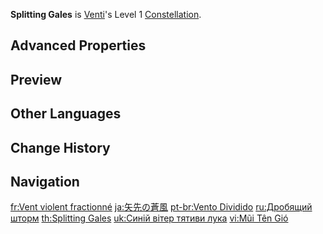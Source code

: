 {{Constellation Infobox
|image       = Constellation Splitting Gales.png
|description = Fires 2 additional arrows per Aimed Shot, each dealing 33% of the original arrow's DMG.
|level       = 1
|character   = Venti
|scale_att1  = Normal Attack
|utility1    = Charged Attack
}}
'''Splitting Gales''' is [[Venti]]'s Level 1 [[Constellation]].

==Advanced Properties==
{{Advanced Properties
|title   = Extra Arrow (Physical)
|gu      = &mdash;
|icdtag  = Charged Attack
|icdtype = 1s/3 Hits
|poise   = 1
|impulse = 2

|title2   = Extra Arrow (Physical, Hit Weak Spot)
|gu2      = &mdash;
|icdtag2  = Charged Attack
|icdtype2 = 1s/3 Hits
|poise2   = 4
|impulse2 = 2

|title3   = Extra Arrow (Anemo)
|gu3      = 1U
|icdtag3  = Charged Attack
|icdtype3 = 1s/3 Hits
|poise3   = 2
|impulse3 = 5

|title4   = Extra Arrow (Anemo, Hit Weak Spot)
|gu4      = 1U
|icdtag4  = Charged Attack
|icdtype4 = 1s/3 Hits
|poise4   = 8
|impulse4 = 5
}}

==Preview==
{{Preview
|file    = Constellation Splitting Gales
}}

==Other Languages==
{{Other Languages
|en      = Splitting Gales
|zhs     = 弦发的苍风
|zhs_rm  = Xiánfā de Cāng Fēng
|zht     = 弦發的蒼風
|zht_rm  = Xiánfā de Cāng Fēng
|zh_tl   = 
|ja      = 矢先の蒼風
|ja_rm   = Yasaki no Soufuu{{Assumed}}
|ja_tl   = Arrowhead's Blue Wind
|ko      = 쏘아 올린 창풍
|ko_rm   = Sso'a Ollin Changpung
|ko_tl   = Shooting up Bluewind
|es      = Vendaval feroz
|es_tl   = Ferocious Gale
|fr      = Vent violent fractionné
|fr_tl   = Split Violent Wind
|ru      = Дробящий шторм
|ru_tl   = Splitting Storm
|th      = Splitting Gales
|vi      = Mũi Tên Gió
|vi_tl   = Wind Arrow
|de      = Gespaltener Hagel
|de_tl   = Split Hail
|id      = Splitting Gales
|pt      = Vento Dividido
|pt_tl   = Divided Wind
|tr      = Yaran Boralar
|tr_tl   = Splitting Storms
|it      = Venti divisi
|it_tl   = 
}}

==Change History==
{{Change History|1.0}}

==Navigation==
{{Talent Navbox|Venti}}

[[fr:Vent violent fractionné]]
[[ja:矢先の蒼風]]
[[pt-br:Vento Dividido]]
[[ru:Дробящий шторм]]
[[th:Splitting Gales]]
[[uk:Синій вітер тятиви лука]]
[[vi:Mũi Tên Gió]]